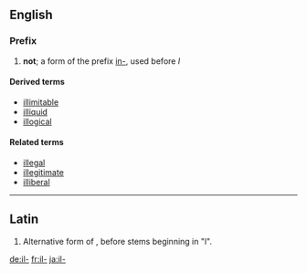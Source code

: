 {{see|il|IL|-il-|.il|îl}}
==English==

===Prefix===
{{infl|en|prefix}}

# '''not'''; a form of the prefix [[in-]], used before ''l''

====Derived terms====
*[[illimitable]] {{i|possibly from French}}
*[[illiquid]] {{i|possibly from French}}
*[[illogical]]

====Related terms====
<!-- These terms originated outside English, and so are NOT a product of the English prefix -->
*[[illegal]]
*[[illegitimate]]
*[[illiberal]]

----

==Latin==
{{infl|la|prefix}}

# Alternative form of {{form of|in-}}, before stems beginning in "l".

[[de:il-]]
[[fr:il-]]
[[ja:il-]]